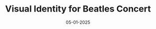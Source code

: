 ---
title: "Visual Identity for Beatles Concert"
description: "Poster, Handout and Event Visuals"
image: "/projects/beatles/beatles-showcase-2.jpeg"
date: "05-01-2025"
overview: "I created a complete visual identity for a Beatles tribute concert, including posters, flyers, and animated stage visuals. The design was inspired by the feel of the Rubber Soul album."
approach: "To capture the spirit of the 1960s while appealing to a modern audience, I combined the retro color palette of the album with the clean geometry of the Montserrat typeface. The original Beatles logo was incorporated, while the layout and motion elements brought a dynamic feel to both print and ProPresenter visuals. The print designs were created with Pixelmator Pro."
images:
  - "/projects/beatles/beatles-showcase-1.jpeg"
  - "/projects/beatles/beatles-showcase-2.jpeg"
  - "/projects/beatles/beatles-showcase-3.jpeg"
  - "/projects/beatles/beatles-showcase-4.jpeg"
---